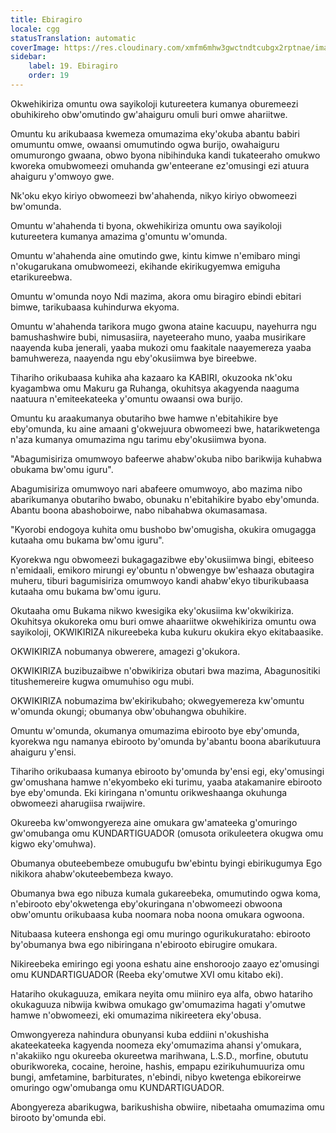 ```yaml
---
title: Ebiragiro
locale: cgg
statusTranslation: automatic
coverImage: https://res.cloudinary.com/xmfm6mhw3gwctndtcubgx2rptnae/image/upload/v1741354419/small_cover_la_gran_rebelion_28716e29d2.webp
sidebar:
    label: 19. Ebiragiro
    order: 19
---
```

Okwehikiriza omuntu owa sayikoloji kutureetera kumanya oburemeezi obuhikireho obw'omutindo gw'ahaiguru omuli buri omwe ahariitwe.

Omuntu ku arikubaasa kwemeza omumazima eky'okuba abantu babiri omumuntu omwe, owaansi omumutindo ogwa burijo, owahaiguru omumurongo gwaana, obwo byona nibihinduka kandi tukateeraho omukwo kworeka omubwomeezi omuhanda gw'enteerane ez'omusingi ezi atuura ahaiguru y'omwoyo gwe.

Nk'oku ekyo kiriyo obwomeezi bw'ahahenda, nikyo kiriyo obwomeezi bw'omunda.

Omuntu w'ahahenda ti byona, okwehikiriza omuntu owa sayikoloji kutureetera kumanya amazima g'omuntu w'omunda.

Omuntu w'ahahenda aine omutindo gwe, kintu kimwe n'emibaro mingi n'okugarukana omubwomeezi, ekihande ekirikugyemwa emiguha etarikureebwa.

Omuntu w'omunda noyo Ndi mazima, akora omu biragiro ebindi ebitari bimwe, tarikubaasa kuhindurwa ekyoma.

Omuntu w'ahahenda tarikora mugo gwona ataine kacuupu, nayehurra ngu bamushashwire bubi, nimusasiira, nayeteeraho muno, yaaba musirikare naayenda kuba jenerali, yaaba mukozi omu faakitale naayemereza yaaba bamuhwereza, naayenda ngu eby'okusiimwa bye bireebwe.

Tihariho orikubaasa kuhika aha kazaaro ka KABIRI, okuzooka nk'oku kyagambwa omu Makuru ga Ruhanga, okuhitsya akagyenda naaguma naatuura n'emiteekateeka y'omuntu owaansi owa burijo.

Omuntu ku araakumanya obutariho bwe hamwe n'ebitahikire bye eby'omunda, ku aine amaani g'okwejuura obwomeezi bwe, hatarikwetenga n'aza kumanya omumazima ngu tarimu eby'okusiimwa byona.

"Abagumisiriza omumwoyo bafeerwe ahabw'okuba nibo barikwija kuhabwa obukama bw'omu iguru".

Abagumisiriza omumwoyo nari abafeere omumwoyo, abo mazima nibo abarikumanya obutariho bwabo, obunaku n'ebitahikire byabo eby'omunda. Abantu boona abashoboirwe, nabo nibahabwa okumasamasa.

"Kyorobi endogoya kuhita omu bushobo bw'omugisha, okukira omugagga kutaaha omu bukama bw'omu iguru".

Kyorekwa ngu obwomeezi bukagagazibwe eby'okusiimwa bingi, ebiteeso n'emidaali, emikoro mirungi ey'obuntu n'obwengye bw'eshaaza obutagira muheru, tiburi bagumisiriza omumwoyo kandi ahabw'ekyo tiburikubaasa kutaaha omu bukama bw'omu iguru.

Okutaaha omu Bukama nikwo kwesigika eky'okusiima kw'okwikiriza. Okuhitsya okukoreka omu buri omwe ahaariitwe okwehikiriza omuntu owa sayikoloji, OKWIKIRIZA nikureebeka kuba kukuru okukira ekyo ekitabaasike.

OKWIKIRIZA nobumanya obwerere, amagezi g'okukora.

OKWIKIRIZA buzibuzaibwe n'obwikiriza obutari bwa mazima, Abagunositiki titushemereire kugwa omumuhiso ogu mubi.

OKWIKIRIZA nobumazima bw'ekirikubaho; okwegyemereza kw'omuntu w'omunda okungi; obumanya obw'obuhangwa obuhikire.

Omuntu w'omunda, okumanya omumazima ebirooto bye eby'omunda, kyorekwa ngu namanya ebirooto by'omunda by'abantu boona abarikutuura ahaiguru y'ensi.

Tihariho orikubaasa kumanya ebirooto by'omunda by'ensi egi, eky'omusingi gw'omushana hamwe n'ekyombeko eki turimu, yaaba atakamanire ebirooto bye eby'omunda. Eki kiringana n'omuntu orikweshaanga okuhunga obwomeezi aharugiisa rwaijwire.

Okureeba kw'omwongyereza aine omukara gw'amateeka g'omuringo gw'omubanga omu KUNDARTIGUADOR (omusota orikuleetera okugwa omu kigwo eky'omuhwa).

Obumanya obuteebembeze omubugufu bw'ebintu byingi ebirikugumya Ego nikikora ahabw'okuteebembeza kwayo.

Obumanya bwa ego nibuza kumala gukareebeka, omumutindo ogwa koma, n'ebirooto eby'okwetenga eby'okuringana n'obwomeezi obwoona obw'omuntu orikubaasa kuba noomara noba noona omukara ogwoona.

Nitubaasa kuteera enshonga egi omu muringo ogurikukurataho: ebirooto by'obumanya bwa ego nibiringana n'ebirooto ebirugire omukara.

Nikireebeka emiringo egi yoona eshatu aine enshoroojo zaayo ez'omusingi omu KUNDARTIGUADOR (Reeba eky'omutwe XVI omu kitabo eki).

Hatariho okukaguuza, emikara neyita omu miiniro eya alfa, obwo hatariho okukaguuza nibwija kwibwa omukago gw'omumazima hagati y'omutwe hamwe n'obwomeezi, eki omumazima nikireetera eky'obusa.

Omwongyereza nahindura obunyansi kuba eddiini n'okushisha akateekateeka kagyenda noomeza eky'omumazima ahansi y'omukara, n'akakiiko ngu okureeba okureetwa marihwana, L.S.D., morfine, obututu oburikworeka, cocaine, heroine, hashis, empapu ezirikuhumuuriza omu bungi, amfetamine, barbiturates, n'ebindi, nibyo kwetenga ebikoreirwe omuringo ogw'omubanga omu KUNDARTIGUADOR.

Abongyereza abarikugwa, barikushisha obwiire, nibetaaha omumazima omu birooto by'omunda ebi.

